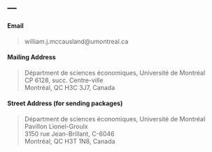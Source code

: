 ---
---

<link rel="stylesheet" href="styles.css" type="text/css">

#### Email

> william.j.mccausland@umontreal.ca  

#### Mailing Address
> Départment de sciences économiques, Université de Montréal  
> CP 6128, succ. Centre-ville  
> Montréal, QC H3C 3J7, Canada  

#### Street Address (for sending packages)
> Départment de sciences économiques, Université de Montréal  
> Pavillon Lionel-Groulx  
> 3150 rue Jean-Brillant, C-6046  
> Montréal, QC H3T 1N8, Canada
